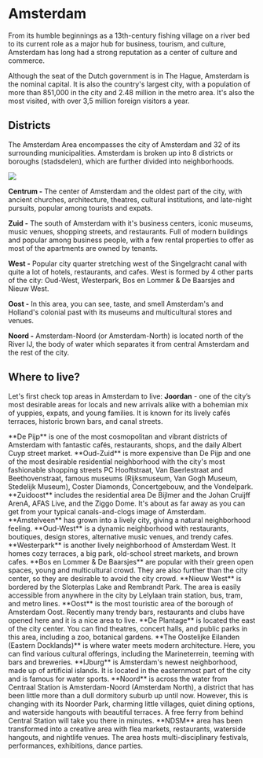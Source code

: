 
# Amsterdam
From its humble beginnings as a 13th-century fishing village on a river bed to its current role as a major hub for business, tourism, and culture, Amsterdam has long had a strong reputation as a center of culture and commerce.

Although the seat of the Dutch government is in The Hague, Amsterdam is the nominal capital. It is also the country's largest city, with a population of more than 851,000 in the city and 2.48 million in the metro area. It's also the most visited, with over 3,5 million foreign visitors a year.

<Youtube id="TF2qK6TX3YY" />

## Districts
The Amsterdam Area encompasses the city of Amsterdam and 32 of its surrounding
municipalities. Amsterdam is broken up into 8 districts or boroughs (stadsdelen), which are further divided into neighborhoods.

<Image src="amsterdam-districts.jpeg" />

**Centrum -** The center of Amsterdam and the oldest part of the city, with ancient churches, architecture, theatres, cultural institutions, and late-night pursuits, popular among tourists and expats.

**Zuid -** The south of Amsterdam with it's business centers, iconic museums, music venues, shopping streets, and restaurants. Full of modern buildings and popular among business people, with a few rental properties to offer as most of the apartments are owned by tenants.

**West -** Popular city quarter stretching west of the Singelgracht canal with quite a lot of hotels, restaurants, and cafes. West is formed by 4 other parts of the city: Oud-West, Westerpark, Bos en Lommer & De Baarsjes and Nieuw West.

**Oost -** In this area, you can see, taste, and smell Amsterdam's and Holland's colonial past with its museums and multicultural stores and venues.

**Noord -** Amsterdam-Noord (or Amsterdam-North) is located north of the River IJ, the body of water which separates it from central Amsterdam and the rest of the city.

## Where to live?
Let's first check top areas in Amsterdam to live:
<ImageCard imageSrc="https://www.expatica.com/app/uploads/sites/3/2014/05/amsterdam-neighborhood-2.jpg" mapQuery="Jordaan,+Amsterdam,+Netherlands">
    **Joordan** - one of the city’s most desirable areas for locals and new arrivals alike with a bohemian mix of yuppies, expats, and young families. It is known for its lively cafés terraces, historic brown bars, and canal streets.
</ImageCard>

<ImageCard videoId="9kjrKS-ZIHY" mapQuery="De+Pijp,+Amsterdam,+Netherlands">
    **De Pijp** is one of the most cosmopolitan and vibrant districts of Amsterdam with fantastic cafés, restaurants, shops, and the daily Albert Cuyp street market.
</ImageCard>

<ImageCard videoId="HloBo9J0lDw" mapQuery="Oud-Zuid,+Amsterdam,+Netherlands">
    **Oud-Zuid** is more expensive than De Pijp and one of the most desirable residential neighborhood with the city's most fashionable shopping streets PC Hooftstraat, Van Baerlestraat and Beethovenstraat, famous museums (Rijksmuseum, Van Gogh Museum, Stedelijk Museum), Coster Diamonds, Concertgebouw, and the Vondelpark.
</ImageCard>

<ImageCard videoId="jPLcfG-vBlU" mapQuery="Zuidoost,+Amsterdam,+Netherlands">
    **Zuidoost** includes the residential area De Bijlmer and the Johan Cruijff ArenA, AFAS Live, and the Ziggo Dome. It's about as far away as you can get from your typical canals-and-clogs image of Amsterdam.
</ImageCard>

<ImageCard videoId="1mya35gytAA?start=40" mapQuery="Amstelveen,+Amsterdam,+Netherlands">
    **Amstelveen** has grown into a lively city, giving a natural neighborhood feeling.
</ImageCard>

<ImageCard videoId="Y6O8G65lLv4" mapQuery="Oud-West,+Amsterdam,+Netherlands">
    **Oud-West** is a dynamic neighborhood with restaurants, boutiques, design stores, alternative music venues, and trendy cafes.
</ImageCard>

<ImageCard videoId="yaLo2PzDKzc" mapQuery="Westerpark,+Amsterdam,+Netherlands">
    **Westerpark** is another lively neighborhood of Amsterdam West. It homes cozy terraces, a big park, old-school street markets, and brown cafes.
</ImageCard>

<ImageCard videoId="f_3a4VRR2BA" mapQuery="Bos+en+Lommer,+Amsterdam,+Netherlands">
  **Bos en Lommer & De Baarsjes** are popular with their green open spaces, young and multicultural crowd. They are also further than the city center, so they are desirable to avoid the city crowd.
</ImageCard>

<ImageCard videoId="Z62GGqqYMPE?start=39" mapQuery="Nieuw+West,+Amsterdam,+Netherlands">
  **Nieuw West** is bordered by the Sloterplas Lake and Rembrandt Park. The area is easily accessible from anywhere in the city by Lelylaan train station, bus, tram, and metro lines.
</ImageCard>

<ImageCard videoId="fNvifRd6W_U" mapQuery="Oost,+Amsterdam,+Netherlands">
    **Oost** is the most touristic area of the borough of Amsterdam Oost. Recently many trendy bars, restaurants and clubs have opened here and it is a nice area to live.
</ImageCard>

<ImageCard videoId="Y8F__Cj__WA" mapQuery="De+Plantage,+Amsterdam,+Netherlands">
    **De Plantage** is located the east of the city center. You can find theatres, concert halls, and public parks in this area, including a zoo, botanical gardens.
</ImageCard>

<ImageCard videoId="HryTOb08zDM" mapQuery="Oostelijke+Eilanden,+Amsterdam,+Netherlands">
    **The Oostelijke Eilanden (Eastern Docklands)** is where water meets modern architecture. Here, you can find various cultural offerings, including the Marineterrein, teeming with bars and breweries.
</ImageCard>

<ImageCard videoId="O5J5NeHh2_4?start=24" mapQuery="IJburg,+Amsterdam,+Netherlands">
    **IJburg** is Amsterdam's newest neighborhood, made up of artificial islands. It is located in the easternmost part of the city and is famous for water sports.
</ImageCard>

<ImageCard videoId="PAM0AcMtKRk" mapQuery="Noord,+Amsterdam,+Netherlands">
    **Noord** is across the water from Centraal Station is Amsterdam-Noord (Amsterdam North), a district that has been little more than a dull dormitory suburb up until now. However, this is changing with its Noorder Park, charming little villages, quiet dining options, and waterside hangouts with beautiful terraces. A free ferry from behind Central Station will take you there in minutes.
</ImageCard>

<ImageCard videoId="KDFKvwe1odk" mapQuery="NDSM,+Amsterdam,+Netherlands">
    **NDSM** area has been transformed into a creative area with flea markets, restaurants, waterside hangouts, and nightlife venues. The area hosts multi-disciplinary festivals, performances, exhibitions, dance parties.
</ImageCard>
